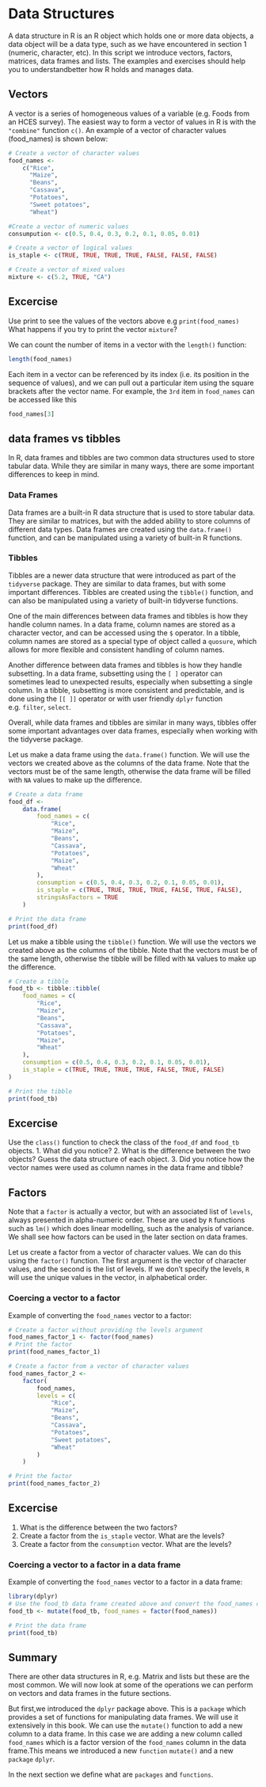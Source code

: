 # Data Structures

A data structure in R is an R object which holds one or more data objects, a data object will be a data type, such as we have encountered in section 1 (numeric, character, etc).  In this script we introduce vectors, factors, matrices, data frames and lists. The examples and exercises should help you to understandbetter how R holds and manages data.

## Vectors

A vector is a series of homogeneous values of a variable (e.g. Foods from an HCES survey). The easiest  way to form a vector of values in R is with the `"combine"` function `c()`.
An example of a vector of character values (food_names) is shown below:

```r
# Create a vector of character values
food_names <-
    c("Rice",
      "Maize",
      "Beans",
      "Cassava",
      "Potatoes",
      "Sweet potatoes",
      "Wheat")

#Create a vector of numeric values
consumpution <- c(0.5, 0.4, 0.3, 0.2, 0.1, 0.05, 0.01)

# Create a vector of logical values
is_staple <- c(TRUE, TRUE, TRUE, TRUE, FALSE, FALSE, FALSE)

# Create a vector of mixed values
mixture <- c(5.2, TRUE, "CA")
```

:::{.callout-note}
## Excercise
Use print to see the values of the vectors above e.g `print(food_names)`
What happens if you try to print the vector `mixture`?
:::

:::{.callout-tip}
We can count the number of items in a vector with the `length()` function:

```r
length(food_names)
```

Each item in a vector can be referenced by its index (i.e. its position in the sequence of values), 
and we can pull out a particular item using the square brackets after the vector name.  For example,
the `3rd` item in `food_names` can be accessed like this

```r
food_names[3]
```
:::

## data frames vs tibbles
In R, data frames and tibbles are two common data structures used to store tabular data. While they are similar in many ways, there are some important differences to keep in mind.

### Data Frames
Data frames are a built-in R data structure that is used to store tabular data. They are similar to matrices, but with the added ability to store columns of different data types. Data frames are created using the `data.frame()` function, and can be manipulated using a variety of built-in R functions.

### Tibbles
Tibbles are a newer data structure that were introduced as part of the `tidyverse` package. They are similar to data frames, but with some important differences. Tibbles are created using the `tibble()` function, and can also be manipulated using a variety of built-in tidyverse functions.

One of the main differences between data frames and tibbles is how they handle column names. In a data frame, column names are stored as a character vector, and can be accessed using the `$` operator. In a tibble, column names are stored as a special type of object called a `quosure`, which allows for more flexible and consistent handling of column names.

Another difference between data frames and tibbles is how they handle subsetting. In a data frame, subsetting using the `[ ]` operator can sometimes lead to unexpected results, especially when subsetting a single column. In a tibble, subsetting is more consistent and predictable, and is done using the `[[ ]]` operator or with user friendly `dplyr` function e.g. `filter`, `select`.

Overall, while data frames and tibbles are similar in many ways, tibbles offer some important advantages over data frames, especially when working with the tidyverse package.

Let us make a data frame using the `data.frame()` function.  We will use the vectors we created above as the columns of the data frame.  Note that the vectors must be of the same length, otherwise the data frame will be filled with `NA` values to make up the difference.

```r
# Create a data frame
food_df <-
    data.frame(
        food_names = c(
            "Rice",
            "Maize",
            "Beans",
            "Cassava",
            "Potatoes",
            "Maize",
            "Wheat"
        ),
        consumption = c(0.5, 0.4, 0.3, 0.2, 0.1, 0.05, 0.01),
        is_staple = c(TRUE, TRUE, TRUE, TRUE, FALSE, TRUE, FALSE),
        stringsAsFactors = TRUE
    )

# Print the data frame
print(food_df)
```

Let us make a tibble using the `tibble()` function.  We will use the vectors we created above as the columns of the tibble.  Note that the vectors must be of the same length, otherwise the tibble will be filled with `NA` values to make up the difference.

```r
# Create a tibble
food_tb <- tibble::tibble(
    food_names = c(
        "Rice",
        "Maize",
        "Beans",
        "Cassava",
        "Potatoes",
        "Maize",
        "Wheat"
    ),
    consumption = c(0.5, 0.4, 0.3, 0.2, 0.1, 0.05, 0.01),
    is_staple = c(TRUE, TRUE, TRUE, TRUE, FALSE, TRUE, FALSE)
)

# Print the tibble
print(food_tb)
```

:::{.callout-note}
## Excercise
Use the `class()` function to check the class of the `food_df` and `food_tb` objects.
1. What did you notice?
2. What is the difference between the two objects? Guess the data structure of each object.
3. Did you notice how the vector names were used as column names in the data frame and tibble?
:::


## Factors

Note that a `factor` is actually a vector, but with an associated list of `levels`, always presented in alpha-numeric order.  These are used by `R` functions such as `lm()` which does linear modelling, such as the analysis of variance.  We shall see how factors can be used in the later section on data frames.

Let us create a factor from a vector of character values.  We can do this using the `factor()` function.  The first argument is the vector of character values, and the second is the list of levels.  If we don't specify the levels, `R` will use the unique values in the vector, in alphabetical order.

### Coercing a vector to a factor
Example of converting the `food_names` vector to a factor:

```r
# Create a factor without providing the levels argument
food_names_factor_1 <- factor(food_names)
# Print the factor
print(food_names_factor_1)

# Create a factor from a vector of character values
food_names_factor_2 <-
    factor(
        food_names,
        levels = c(
            "Rice",
            "Maize",
            "Beans",
            "Cassava",
            "Potatoes",
            "Sweet potatoes",
            "Wheat"
        )
    )

# Print the factor
print(food_names_factor_2)
```

:::{.callout-note}
## Excercise
1. What is the difference between the two factors?
2. Create a factor from the `is_staple` vector. What are the levels?
3. Create a factor from the `consumption` vector. What are the levels?
:::

### Coercing a vector to a factor in a data frame
Example of converting the `food_names` vector to a factor in a data frame:

```r
library(dplyr)
# Use the food_tb data frame created above and convert the food_names column to a factor
food_tb <- mutate(food_tb, food_names = factor(food_names))

# Print the data frame
print(food_tb)
```

## Summary
There are other data structures in R, e.g. Matrix and lists but these are the most common.  We will now look at some of the operations we can perform on vectors and data frames in the future sections.

But first,we introduced the `dplyr` package above.  This is a `package` which provides a set of functions for manipulating data frames.  We will use it extensively in this book. We can use the `mutate()` function to add a new column to a data frame.  In this case we are adding a new column called `food_names` which is a factor version of the `food_names` column in the data frame.This means we introduced a new `function` `mutate()` and a new `package` `dplyr`.  

In the next section we define what are `packages` and `functions`.

